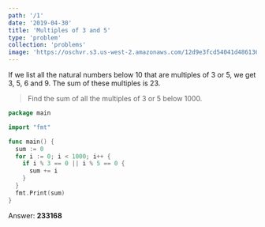 ```yaml
---
path: '/1'
date: '2019-04-30'
title: 'Multiples of 3 and 5'
type: 'problem'
collection: 'problems'
image: 'https://oschvr.s3.us-west-2.amazonaws.com/12d9e3fcd54041d486136750b703202a.jpg'
---
```


If we list all the natural numbers below 10 that are multiples of 3 or 5, we get 3, 5, 6 and 9. The sum of these multiples is 23.

> Find the sum of all the multiples of 3 or 5 below 1000.

```go
package main

import "fmt"

func main() {
  sum := 0
  for i := 0; i < 1000; i++ {
    if i % 3 == 0 || i % 5 == 0 {
      sum += i
    }
  }
  fmt.Print(sum)
}
```

Answer: **233168**
